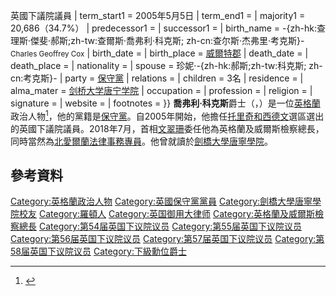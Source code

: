 {{noteTA
|G1= PoliticiansUK
|1=zh-cn:考克斯;zh-hant:科克斯;
|2=zh-cn:杰弗里;zh-hant:喬弗利;
}}
{{Infobox MP
| honorific-prefix = 
| name = 喬弗利·科克斯爵士 <small>閣下<br/>The Rt Hon. Sir Geoffrey Cox {{Post-nominals|country=GBR|QC|MP}}
| image = Official portrait of Mr Geoffrey Cox crop 2.jpg
| caption = 
| office = [[英格蘭及威爾斯檢察總長|英格蘭及威爾斯檢察總長]]<br>兼[[北愛爾蘭法律事務專員|北愛爾蘭法律事務專員]]
| primeminister = [[文翠珊|文翠珊]]<br>[[莊漢生|莊漢生]]
| 1blankname = [[司法大臣_(英國)|司法大臣]]
| 1namedata = [[大衛·高克|大衛·高克]]<br>[[羅伯特·巴克蘭|羅伯特·巴克蘭]]
| 2blankname = [[英格蘭及威爾斯法律政策專員|副職]]
| 2namedata = [[羅伯特·巴克蘭|羅伯特·巴克蘭]]<br>[[邁克爾·埃利斯|邁克爾·埃利斯]]
| term_start = 2018年7月9日
| term_end = 2020年2月13日
| predecessor = [[杰里米·赖特|杰里米·赖特]]
| successor = [[柏斐文|柏斐文]]
| constituency_MP1 = [[托里奇和西德文_(英國國會選區)|托里奇和西德文]]選區
| parliament1 = 英國下議院{{!}}英國下議院議員
| term_start1 = 2005年5月5日
| term_end1 = 
| majority1 = 20,686（34.7%）
| predecessor1 = {{le|約翰·柏爾內|John Burnett, Baron Burnett}}
| successor1 = 
| birth_name = -{zh-hk:查理斯·傑斐·郝斯;zh-tw:查爾斯·喬弗利·科克斯; zh-cn:查尔斯·杰弗里·考克斯}-<br><small>Charles Geoffrey Cox</small>
| birth_date = {{Birth date and age|1960|04|30|df=yes}}
| birth_place = {{ENG}}[[威爾特郡|威爾特郡]]{{le|伍爾頓|Wroughton}}
| death_date = 
| death_place = 
| nationality = {{UK}}
| spouse = 珍妮·-{zh-hk:郝斯;zh-tw:科克斯; zh-cn:考克斯}-
| party = [[保守黨_(英國)|保守黨]]
| relations = 
| children = 3名
| residence = 
| alma_mater = [[剑桥大学唐宁学院|剑桥大学唐宁学院]]
| occupation = 
| profession = 
| religion = 
| signature = 
| website = {{URL|www.geoffreycox.co.uk}}
| footnotes = 
}}
'''喬弗利·科克斯'''爵士（{{lang-en|Sir Charles Geoffrey Cox}}，{{bd|1960年|4月30日}}）是一位[[英格蘭|英格蘭]]政治人物<ref name=geof>{{cite web|url=http://www.thomasmore.co.uk/members/geoffrey_cox_qc|title=Thomas More Chambers:Geoffrey Cox QC|accessdate=24 February 2015|archive-url=https://web.archive.org/web/20141129222634/http://www.thomasmore.co.uk/members/geoffrey_cox_qc|archive-date=2014-11-29|dead-url=yes}}</ref>，他的黨籍是[[保守黨_(英國)|保守黨]]。自2005年開始，他擔任[[托里奇和西德文_(英國國會選區)|托里奇和西德文]]選區選出的英國下議院議員。2018年7月，首相[[文翠珊|文翠珊]]委任他為英格蘭及威爾斯檢察總長，同時當然為[[北愛爾蘭法律事務專員|北愛爾蘭法律事務專員]]。他曾就讀於[[劍橋大學唐寧學院|劍橋大學唐寧學院]]。

==參考資料==
{{Reflist}}

{{DEFAULTSORT: Cox, Geoffrey}}
[[Category:英格蘭政治人物|Category:英格蘭政治人物]]
[[Category:英國保守黨黨員|Category:英國保守黨黨員]]
[[Category:劍橋大學唐寧學院校友|Category:劍橋大學唐寧學院校友]]
[[Category:羅頓人|Category:羅頓人]]
[[Category:英国御用大律师|Category:英国御用大律师]]
[[Category:英格蘭及威爾斯檢察總長|Category:英格蘭及威爾斯檢察總長]]
[[Category:第54届英国下议院议员|Category:第54届英国下议院议员]]
[[Category:第55届英国下议院议员|Category:第55届英国下议院议员]]
[[Category:第56届英国下议院议员|Category:第56届英国下议院议员]]
[[Category:第57届英国下议院议员|Category:第57届英国下议院议员]]
[[Category:第58届英国下议院议员|Category:第58届英国下议院议员]]
[[Category:下級勳位爵士|Category:下級勳位爵士]]